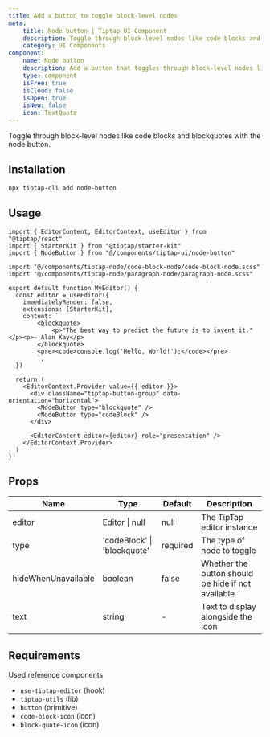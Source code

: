 ```yaml
---
title: Add a button to toggle block-level nodes
meta:
    title: Node button | Tiptap UI Component
    description: Toggle through block-level nodes like code blocks and blockquotes with the node button. More in the docs.
    category: UI Components
component:
    name: Node button
    description: Add a button that toggles through block-level nodes like blockquotes.
    type: component
    isFree: true
    isCloud: false
    isOpen: true
    isNew: false
    icon: TextQuote
---
```


Toggle through block-level nodes like code blocks and blockquotes with the node button.

<CodeDemo isScrollable src="https://template.tiptap.dev/preview/tiptap-ui/node-button" />

## Installation

```bash
npx tiptap-cli add node-button
```

## Usage

```tsx
import { EditorContent, EditorContext, useEditor } from "@tiptap/react"
import { StarterKit } from "@tiptap/starter-kit"
import { NodeButton } from "@/components/tiptap-ui/node-button"

import "@/components/tiptap-node/code-block-node/code-block-node.scss"
import "@/components/tiptap-node/paragraph-node/paragraph-node.scss"

export default function MyEditor() {
  const editor = useEditor({
    immediatelyRender: false,
    extensions: [StarterKit],
    content: `
        <blockquote>
            <p>"The best way to predict the future is to invent it."</p><p>— Alan Kay</p>
        </blockquote>
        <pre><code>console.log('Hello, World!');</code></pre>
        `,
  })

  return (
    <EditorContext.Provider value={{ editor }}>
      <div className="tiptap-button-group" data-orientation="horizontal">
        <NodeButton type="blockquote" />
        <NodeButton type="codeBlock" />
      </div>

      <EditorContent editor={editor} role="presentation" />
    </EditorContext.Provider>
  )
}
```

## Props

| Name                | Type                        | Default  | Description                                        |
| ------------------- | --------------------------- | -------- | -------------------------------------------------- |
| editor              | Editor \| null              | null     | The TipTap editor instance                         |
| type                | 'codeBlock' \| 'blockquote' | required | The type of node to toggle                         |
| hideWhenUnavailable | boolean                     | false    | Whether the button should be hide if not available |
| text                | string                      | -        | Text to display alongside the icon                 |

## Requirements

Used reference components

- `use-tiptap-editor` (hook)
- `tiptap-utils` (lib)
- `button` (primitive)
- `code-block-icon` (icon)
- `block-quote-icon` (icon)